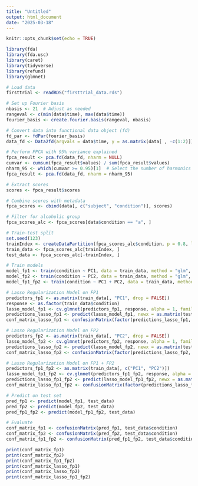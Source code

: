 ---
title: "Untitled"
output: html_document
date: "2025-03-18"
---

```{r setup, include=FALSE}
knitr::opts_chunk$set(echo = TRUE)
```

```{r}
library(fda)
library(fda.usc)
library(caret)
library(tidyverse)
library(refund)
library(glmnet)

# Load data
firsttrial <- readRDS("firsttrial_data.rds")

# Set up Fourier basis
nbasis <- 21  # Adjust as needed
rangeval <- c(min(data$time), max(data$time))
fourier_basis <- create.fourier.basis(rangeval, nbasis)

# Convert data into functional data object (fd)
fd_par <- fdPar(fourier_basis)
data_fd <- Data2fd(argvals = data$time, y = as.matrix(data[ , -c(1:2)]), fdParobj = fd_par)

# Perform FPCA with 95% variance explained
fpca_result <- pca.fd(data_fd, nharm = NULL)
cumvar <- cumsum(fpca_result$values) / sum(fpca_result$values)
nharm_95 <- which(cumvar >= 0.95)[1]  # Select the number of harmonics that explain 95% variance
fpca_result <- pca.fd(data_fd, nharm = nharm_95)

# Extract scores
scores <- fpca_result$scores

# Combine scores with metadata
fpca_scores <- cbind(data[, c("subject", "condition")], scores)

# Filter for alcoholic group
fpca_scores_alc <- fpca_scores[data$condition == "a", ]

# Train-test split
set.seed(123)
trainIndex <- createDataPartition(fpca_scores_alc$condition, p = 0.8, list = FALSE)
train_data <- fpca_scores_alc[trainIndex, ]
test_data <- fpca_scores_alc[-trainIndex, ]

# Train models
model_fp1 <- train(condition ~ PC1, data = train_data, method = "glm", family = "binomial")
model_fp2 <- train(condition ~ PC2, data = train_data, method = "glm", family = "binomial")
model_fp1_fp2 <- train(condition ~ PC1 + PC2, data = train_data, method = "glm", family = "binomial")

# Lasso Regularization Model on FP1
predictors_fp1 <- as.matrix(train_data[, "PC1", drop = FALSE])
response <- as.factor(train_data$condition)
lasso_model_fp1 <- cv.glmnet(predictors_fp1, response, alpha = 1, family = "binomial")
predictions_lasso_fp1 <- predict(lasso_model_fp1, newx = as.matrix(test_data[, "PC1", drop = FALSE]), s = "lambda.min", type = "class")
conf_matrix_lasso_fp1 <- confusionMatrix(factor(predictions_lasso_fp1, levels = levels(response)), test_data$condition)

# Lasso Regularization Model on FP2
predictors_fp2 <- as.matrix(train_data[, "PC2", drop = FALSE])
lasso_model_fp2 <- cv.glmnet(predictors_fp2, response, alpha = 1, family = "binomial")
predictions_lasso_fp2 <- predict(lasso_model_fp2, newx = as.matrix(test_data[, "PC2", drop = FALSE]), s = "lambda.min", type = "class")
conf_matrix_lasso_fp2 <- confusionMatrix(factor(predictions_lasso_fp2, levels = levels(response)), test_data$condition)

# Lasso Regularization Model on FP1 + FP2
predictors_fp1_fp2 <- as.matrix(train_data[, c("PC1", "PC2")])
lasso_model_fp1_fp2 <- cv.glmnet(predictors_fp1_fp2, response, alpha = 1, family = "binomial")
predictions_lasso_fp1_fp2 <- predict(lasso_model_fp1_fp2, newx = as.matrix(test_data[, c("PC1", "PC2")]), s = "lambda.min", type = "class")
conf_matrix_lasso_fp1_fp2 <- confusionMatrix(factor(predictions_lasso_fp1_fp2, levels = levels(response)), test_data$condition)

# Predict on test set
pred_fp1 <- predict(model_fp1, test_data)
pred_fp2 <- predict(model_fp2, test_data)
pred_fp1_fp2 <- predict(model_fp1_fp2, test_data)

# Evaluate
conf_matrix_fp1 <- confusionMatrix(pred_fp1, test_data$condition)
conf_matrix_fp2 <- confusionMatrix(pred_fp2, test_data$condition)
conf_matrix_fp1_fp2 <- confusionMatrix(pred_fp1_fp2, test_data$condition)

print(conf_matrix_fp1)
print(conf_matrix_fp2)
print(conf_matrix_fp1_fp2)
print(conf_matrix_lasso_fp1)
print(conf_matrix_lasso_fp2)
print(conf_matrix_lasso_fp1_fp2)

```

